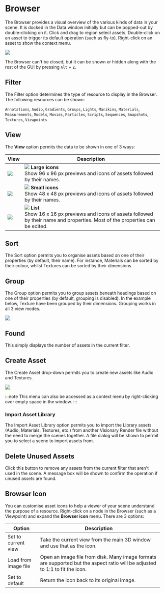 # Browser

The Browser provides a visual overview of the various kinds of data in your scene. It is docked in the Data window initially but can be popped-out by double-clicking on it. Click and drag to region select assets. Double-click on an asset to trigger its default operation (such as fly-to). Right-click on an asset to show the context menu.

![](/img/visren/user-manual/windows/browser/overview.png)

The Browser can't be closed, but it can be shown or hidden along with the rest of the GUI by pressing `Alt` + `Z`.

## Filter

The Filter option determines the type of resource to display in the Browser. The following resources can be shown:

`Annotations`, `Audio`, `Gradients`, `Groups`, `Lights`, `Manikins`, `Materials`, `Measurements`, `Models`, `Movies`, `Particles`, `Scripts`, `Sequences`, `Snapshots`, `Textures`, `Viewpoints`

## View

The **View** option permits the data to be shown in one of 3 ways:

| View | Description |
| --- | --- |
| ![](/img/visren/user-manual/windows/browser/large.png) | ![](/img/visren/user-manual/windows/browser/large-icon.png) **Large icons**<br/>Show 96 x 96 px previews and icons of assets followed by their names. |
| ![](/img/visren/user-manual/windows/browser/small.png) | ![](/img/visren/user-manual/windows/browser/small-icon.png) **Small icons**<br/>Show 48 x 48 px previews and icons of assets followed by their names. |
| ![](/img/visren/user-manual/windows/browser/list.png) | ![](/img/visren/user-manual/windows/browser/list-icon.png) **List**<br/>Show 16 x 16 px previews and icons of assets followed by their name and properties. Most of the properties can be edited. |

## Sort

The Sort option permits you to organise assets based on one of their properties (by default, their name). For instance, Materials can be sorted by their colour, whilst Textures can be sorted by their dimensions.

## Group

The Group option permits you to group assets beneath headings based on one of their properties (by default, grouping is disabled). In the example below, Texture have been grouped by their dimensions. Grouping works in all 3 view modes.

![](/img/visren/user-manual/windows/browser/group.png)

## Found

This simply displays the number of assets in the current filter.

## Create Asset

The Create Asset drop-down permits you to create new assets like Audio and Textures.

![](/img/visren/user-manual/windows/browser/create-asset.png)

:::note
This menu can also be accessed as a context menu by right-clicking over empty space in the window.
:::

### Import Asset Library

The Import Asset Library option permits you to import the Library assets (Audio, Materials, Textures, etc.) from another Visionary Render file without the need to merge the scenes together. A file dialog will be shown to permit you to select a scene to import assets from.

## Delete Unused Assets

Click this button to remove any assets from the current filter that aren't used in the scene. A message box will be shown to confirm the operation if unused assets are found.

## Browser Icon

You can customise asset icons to help a viewer of your scene understand the purpose of a resource. Right-click on a node in the Browser (such as a Viewpoint) and expand the **Browser icon** menu. There are 3 options:

| Option               | Description                                                                                                                  |
|----------------------|------------------------------------------------------------------------------------------------------------------------------|
| Set to current view  | Take the current view from the main 3D window and use that as the icon.                                                      |
| Load from image file | Open an image file from disk. Many image formats are supported but the aspect ratio will be adjusted to 1:1 to fit the icon. |
| Set to default       | Return the icon back to its original image.                                                                                  |
